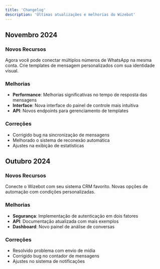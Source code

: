 ```yaml
---
title: 'Changelog'
description: 'Últimas atualizações e melhorias do Wizebot'
---
```


## Novembro 2024

### Novos Recursos
<CardGroup>
  <Card title="Suporte a Múltiplos Números" icon="phone">
    Agora você pode conectar múltiplos números de WhatsApp na mesma conta.
  </Card>
  <Card title="Modelos Personalizados" icon="palette">
    Crie templates de mensagem personalizados com sua identidade visual.
  </Card>
</CardGroup>

### Melhorias
- **Performance**: Melhorias significativas no tempo de resposta das mensagens
- **Interface**: Nova interface do painel de controle mais intuitiva
- **API**: Novos endpoints para gerenciamento de templates

### Correções
- Corrigido bug na sincronização de mensagens
- Melhorado o sistema de reconexão automática
- Ajustes na exibição de estatísticas

## Outubro 2024

### Novos Recursos
<CardGroup>
  <Card title="Integração com CRM" icon="building">
    Conecte o Wizebot com seu sistema CRM favorito.
  </Card>
  <Card title="Automação Avançada" icon="robot">
    Novas opções de automação com condições personalizadas.
  </Card>
</CardGroup>

### Melhorias
- **Segurança**: Implementação de autenticação em dois fatores
- **API**: Documentação atualizada com mais exemplos
- **Dashboard**: Novo painel de análise de conversas

### Correções
- Resolvido problema com envio de mídia
- Corrigido bug no contador de mensagens
- Ajustes no sistema de notificações

